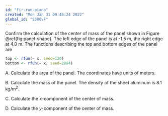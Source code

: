 ```yaml
---
id: "fir-run-piano"
created: "Mon Jan 31 09:46:24 2022"
global_id: "SSO6vF"
---
```


Confirm the calculation of the center of mass of the panel shown in Figure \@ref(fig:panel-shape). The left edge of the panel is at -1.5 m, the right edge at 4.0 m. The functions describing the top and bottom edges of the panel are
```r
top <- rfun(~ x, seed=120)
bottom <- rfun(~ x, seed=2894)
```

A. Calculate the area of the panel. The coordinates have units of meters.

B. Calculate the mass of the panel. The density of the sheet aluminum is 8.1 kg/m^2^.

C. Calculate the $x$-component of the center of mass.

D. Calculate the $y$-component of the center of mass. 

